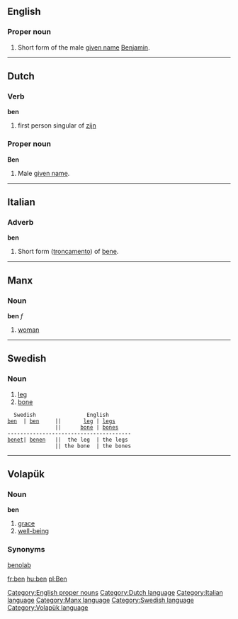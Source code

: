 ==English==
===Proper noun===
#Short form of the male [[given name]] [[Benjamin]].

[[Category:English proper nouns]]
----
==Dutch==
===Verb=== 
'''ben'''

# first person singular of [[zijn]]

===Proper noun===
'''Ben'''

# Male [[given name]].

[[Category:Dutch language]]
----
==Italian==
===Adverb===
'''ben'''

#Short form ([[troncamento]]) of [[bene]].

[[Category:Italian language]]
----
==Manx==
===Noun===
'''ben''' ''f''
#[[woman]]

[[Category:Manx language]]

----

==Swedish==
===Noun===

# [[leg]]
# [[bone]]

   Swedish                English
 [[ben]]  | [[ben]]     ||       [[leg]] | [[legs]]
                ||      [[bone]] | [[bones]]
 ---------------------------------------
 [[benet]]| [[benen]]   ||  the leg  | the legs
                || the bone  | the bones

[[Category:Swedish language]]
----

==Volapük==
===Noun=== 
'''ben'''

# [[grace]]
# [[well-being]]

===Synonyms===
[[benolab]]

[[Category:Volapük language]]

[[fr:ben]]
[[hu:ben]]
[[pl:Ben]]